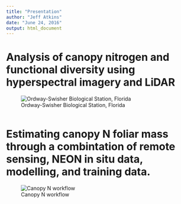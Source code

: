 ```yaml
---
title: "Presentation"
author: "Jeff Atkins"
date: "June 24, 2016"
output: html_document
---
```

# Analysis of canopy nitrogen and functional diversity using hyperspectral imagery and LiDAR
![Ordway-Swisher Biological Station, Florida](presentation_images/osbs.png)

```r



```

# Estimating canopy N foliar mass through a combintation of remote sensing, NEON in situ data, modelling, and training data.

![Canopy N workflow](presentation_images/jeff_workflow.png)

